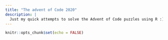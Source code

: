```yaml
---
title: "The advent of Code 2020"
description: |
  Just my quick attempts to solve the Advent of Code puzzles using R :)
---
```


```r
knitr::opts_chunk$set(echo = FALSE)
```


